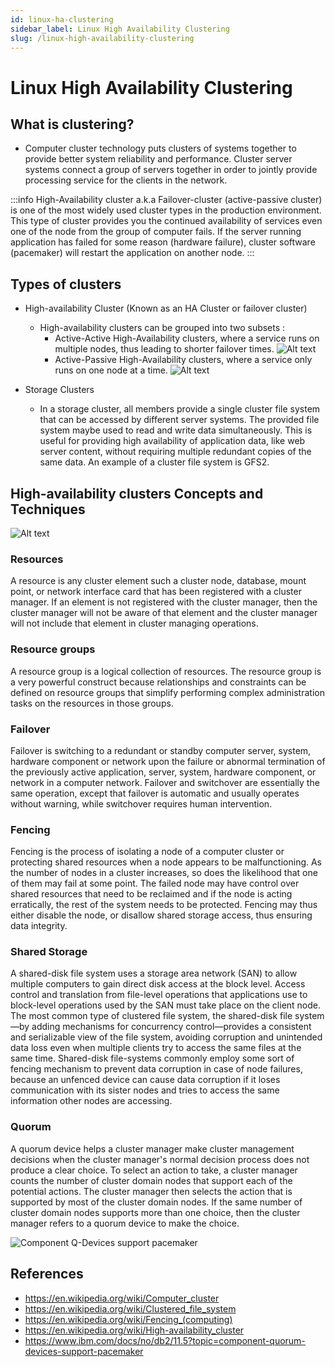 ```yaml
---
id: linux-ha-clustering
sidebar_label: Linux High Availability Clustering
slug: /linux-high-availability-clustering
---
```


# Linux High Availability Clustering

## What is clustering?
- Computer cluster technology puts clusters of systems together to provide better system reliability and performance. Cluster server systems connect a group of servers together in order to jointly provide processing service for the clients in the network.

:::info
High-Availability cluster a.k.a Failover-cluster (active-passive cluster) is one of the most widely used cluster types in the production environment. This type of cluster provides you the continued availability of services even one of the node from the group of computer fails. If the server running application has failed for some reason (hardware failure), cluster software (pacemaker) will restart the application on another node.
:::

## Types of clusters
- High-availability Cluster (Known as an HA Cluster or failover cluster)
  - High-availability clusters can be grouped into two subsets : 
    - Active-Active High-Availability clusters, where a service runs on multiple nodes, thus leading to shorter failover times.
    ![Alt text](active-active-cluster.png)
    - Active-Passive High-Availability clusters, where a service only runs on one node at a time.
    ![Alt text](active-passive-cluster.png)

- Storage Clusters
  - In a storage cluster, all members provide a single cluster file system that can be accessed by different server systems. The provided file system maybe used to read and write data simultaneously. This is useful for providing high availability of application data, like web server content, without requiring multiple redundant copies of the same data. An example of a cluster file system is GFS2.


## High-availability clusters Concepts and Techniques
![Alt text](<high-availability-example.png>)


### Resources
A resource is any cluster element such a cluster node, database, mount point, or network interface card that has been registered with a cluster manager. If an element is not registered with the cluster manager, then the cluster manager will not be aware of that element and the cluster manager will not include that element in cluster managing operations.

### Resource groups
A resource group is a logical collection of resources. The resource group is a very powerful construct because relationships and constraints can be defined on resource groups that simplify performing complex administration tasks on the resources in those groups.

### Failover
Failover is switching to a redundant or standby computer server, system, hardware component or network upon the failure or abnormal termination of the previously active application, server, system, hardware component, or network in a computer network. Failover and switchover are essentially the same operation, except that failover is automatic and usually operates without warning, while switchover requires human intervention.

### Fencing
Fencing is the process of isolating a node of a computer cluster or protecting shared resources when a node appears to be malfunctioning.
As the number of nodes in a cluster increases, so does the likelihood that one of them may fail at some point. The failed node may have control over shared resources that need to be reclaimed and if the node is acting erratically, the rest of the system needs to be protected. Fencing may thus either disable the node, or disallow shared storage access, thus ensuring data integrity.

### Shared Storage
A shared-disk file system uses a storage area network (SAN) to allow multiple computers to gain direct disk access at the block level. Access control and translation from file-level operations that applications use to block-level operations used by the SAN must take place on the client node. The most common type of clustered file system, the shared-disk file system —by adding mechanisms for concurrency control—provides a consistent and serializable view of the file system, avoiding corruption and unintended data loss even when multiple clients try to access the same files at the same time. Shared-disk file-systems commonly employ some sort of fencing mechanism to prevent data corruption in case of node failures, because an unfenced device can cause data corruption if it loses communication with its sister nodes and tries to access the same information other nodes are accessing.


### Quorum 
A quorum device helps a cluster manager make cluster management decisions when the cluster manager's normal decision process does not produce a clear choice.
To select an action to take, a cluster manager counts the number of cluster domain nodes that support each of the potential actions. The cluster manager then selects the action that is supported by most of the cluster domain nodes. If the same number of cluster domain nodes supports more than one choice, then the cluster manager refers to a quorum device to make the choice.

![Component Q-Devices support pacemaker](<q-device-quorum.png>)

## References
- https://en.wikipedia.org/wiki/Computer_cluster
- https://en.wikipedia.org/wiki/Clustered_file_system
- https://en.wikipedia.org/wiki/Fencing_(computing)
- https://en.wikipedia.org/wiki/High-availability_cluster
- https://www.ibm.com/docs/no/db2/11.5?topic=component-quorum-devices-support-pacemaker